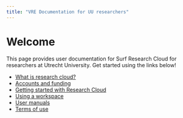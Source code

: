 ```yaml
---
title: "VRE Documentation for UU researchers"
---
```


# Welcome

This page provides user documentation for Surf Research Cloud for researchers at Utrecht University. Get started using the links below!

- [What is research cloud?](docs/research-cloud-intro.qmd)
- [Accounts and funding](docs/accounts.qmd)
- [Getting started with Research Cloud](docs/getting-started.qmd)
- [Using a workspace](docs/workspace-catalogue.qmd)
- [User manuals](docs/manuals.qmd)
- [Terms of use](docs/usage.qmd)
